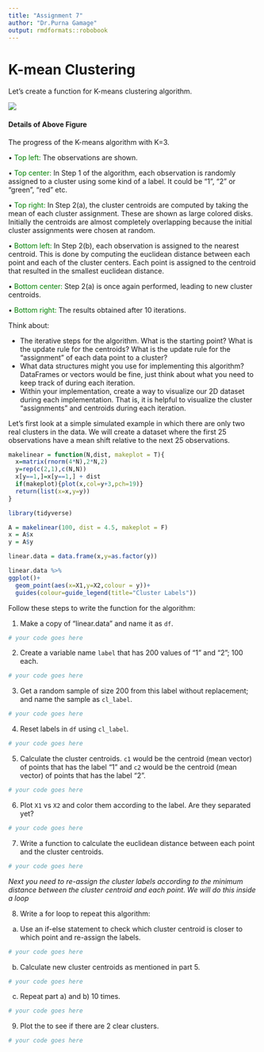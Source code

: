 ---
title: "Assignment 7"
author: "Dr.Purna Gamage"
output: rmdformats::robobook
---

# K-mean Clustering

Let's create a function for K-means clustering algorithm.

![](c1.png)

#### Details of Above Figure

The progress of the K-means algorithm with K=3.

• <span style="color:green">Top left:</span> The observations are shown.

• <span style="color:green">Top center:</span> In Step 1 of the algorithm, each observation is randomly assigned to a cluster using some kind of a label. It could be "1", "2" or "green", "red" etc.

• <span style="color:green">Top right:</span> In Step 2(a), the cluster centroids are computed by taking the mean of each cluster assignment. These are shown as large colored disks. Initially the centroids are almost completely overlapping because the initial cluster assignments were chosen at random.

• <span style="color:green">Bottom left:</span> In Step 2(b), each observation is assigned to the nearest centroid. This is done by computing the euclidean distance between each point and each of the cluster centers. Each point is assigned to the centroid that resulted in the smallest euclidean distance. 

• <span style="color:green">Bottom center:</span> Step 2(a) is once again performed, leading to new cluster centroids.

• <span style="color:green">Bottom right:</span> The results obtained after 10 iterations.

Think about:

* The iterative steps for the algorithm. What is the starting point? What is the update rule for the centroids? What is the update rule for the "assignment" of each data point to a cluster?
* What data structures might you use for implementing this algorithm? DataFrames or vectors would be fine, just think about what you need to keep track of during each iteration.
* Within your implementation, create a way to visualize our 2D dataset during each implementation. That is, it is helpful to visualize the cluster "assignments" and centroids during each iteration. 

Let's first look at a simple simulated example in which there are only two real clusters in the data. We will create a dataset where the first 25 observations have a mean shift relative to the next 25 observations.

```{r }
makelinear = function(N,dist, makeplot = T){
  x=matrix(rnorm(4*N),2*N,2)
  y=rep(c(2,1),c(N,N))
  x[y==1,]=x[y==1,] + dist
  if(makeplot){plot(x,col=y+3,pch=19)}
  return(list(x=x,y=y))
}
```


```{r, message=FALSE, warning=FALSE}
library(tidyverse)
```


```{r}

A = makelinear(100, dist = 4.5, makeplot = F)
x = A$x
y = A$y

linear.data = data.frame(x,y=as.factor(y))

linear.data %>%
ggplot()+
  geom_point(aes(x=X1,y=X2,colour = y))+
  guides(colour=guide_legend(title="Cluster Labels")) 
```


Follow these steps to write the function for the algorithm:

1. Make a copy of "linear.data" and name it as `df`.

```{r}
# your code goes here
```

2. Create a variable name `label` that has 200 values of "1" and "2"; 100 each.

```{r}
# your code goes here
```


3. Get a random sample of size 200 from this label without replacement; and name the sample as `cl_label`.

```{r}
# your code goes here
```


4. Reset labels in `df` using `cl_label`.

```{r}
# your code goes here
```


5. Calculate the cluster centroids. `c1` would be the centroid (mean vector) of points that has the label "1" and `c2` would be the centroid (mean vector) of points that has the label "2".

```{r}
# your code goes here
```

6. Plot `X1` vs `X2` and color them according to the label. Are they separated yet?

```{r}
# your code goes here
```


7. Write a function to calculate the euclidean distance between each point and the cluster centroids.

```{r}
# your code goes here
```

_Next you need to re-assign the cluster labels according to the minimum distance between the cluster centroid and each point. We will do this inside a loop_

8. Write a for loop to repeat this algorithm:

a) Use an if-else statement to check which cluster centroid is closer to which point and re-assign the labels.

```{r}
# your code goes here
```
  
b) Calculate new cluster centroids as mentioned in part 5.

```{r}
# your code goes here
```
  
c) Repeat part a) and b) 10 times.

```{r}
# your code goes here
```

9. Plot the to see if there are 2 clear clusters.

```{r}
# your code goes here
```